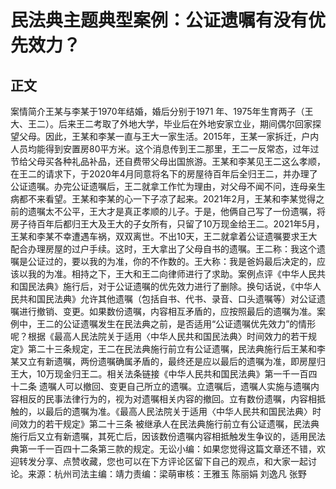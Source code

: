 # 民法典主题典型案例：公证遗嘱有没有优先效力？
## 正文
案情简介王某与李某于1970年结婚，婚后分别于1971 年、1975年生育两子（王大、王二）。后来王二考取了外地大学，毕业后在外地安家立业，期间偶尔回家探望父母。因此，王某和李某一直与王大一家生活。2015年，王某一家拆迁，户内人员均能得到安置房80平方米。这个消息传到王二那里，王二一反常态，过年过节给父母买各种礼品补品，还自费带父母出国旅游。王某和李某见王二这么孝顺，在王二的请求下，于2020年4月同意将名下的房屋待百年后全归王二，并办理了公证遗嘱。办完公证遗嘱后，王二就拿工作忙为理由，对父母不闻不问，连母亲生病都不来看望。王某和李某的心一下子凉了起来。2021年2月，王某和李某觉得之前的遗嘱太不公平，王大才是真正孝顺的儿子。于是，他俩自己写了一份遗嘱，将房子待百年后都归王大及王大的子女所有，只留了10万现金给王二。2021年5月，王某和李某不幸遭遇车祸，双双离世。不出10天，王二就拿着公证遗嘱要求王大配合办理房屋的过户手续。这时，王大拿出了父母自书的遗嘱。王二称：我这个遗嘱是公证过的，要以我的为准，你的不作数的。王大称：我是爸妈最后决定的，应该以我的为准。相持之下，王大和王二向律师进行了求助。案例点评《中华人民共和国民法典》施行后，对于公证遗嘱的优先效力进行了删除。换句话说，《中华人民共和国民法典》允许其他遗嘱（包括自书、代书、录音、口头遗嘱等）对公证遗嘱进行撤销、变更。如果数份遗嘱，内容相互矛盾的，应按照最后的遗嘱为准。案例中，王二的公证遗嘱发生在民法典之前，是否适用“公证遗嘱优先效力”的情形呢？根据《最高人民法院关于适用〈中华人民共和国民法典〉时间效力的若干规定》第二十三条规定，王二在民法典施行前立有公证遗嘱，民法典施行后王某和李某又立有新遗嘱，两份遗嘱确属矛盾的，最终还是应以最后的遗嘱为准，即房屋归王大，10万现金归王二。相关法条链接《中华人民共和国民法典》第一千一百四十二条 遗嘱人可以撤回、变更自己所立的遗嘱。立遗嘱后，遗嘱人实施与遗嘱内容相反的民事法律行为的，视为对遗嘱相关内容的撤回。立有数份遗嘱，内容相抵触的，以最后的遗嘱为准。《最高人民法院关于适用〈中华人民共和国民法典〉时间效力的若干规定》第二十三条 被继承人在民法典施行前立有公证遗嘱，民法典施行后又立有新遗嘱，其死亡后，因该数份遗嘱内容相抵触发生争议的，适用民法典第一千一百四十二条第三款的规定。无讼小编：如果您觉得这篇文章还不错，欢迎转发分享、点赞收藏，您也可以在下方评论区留下自己的观点，和大家一起讨论。来源：杭州司法主编：靖力责编：梁萌审核：王雅玉 陈丽娟 刘逸凡 张野